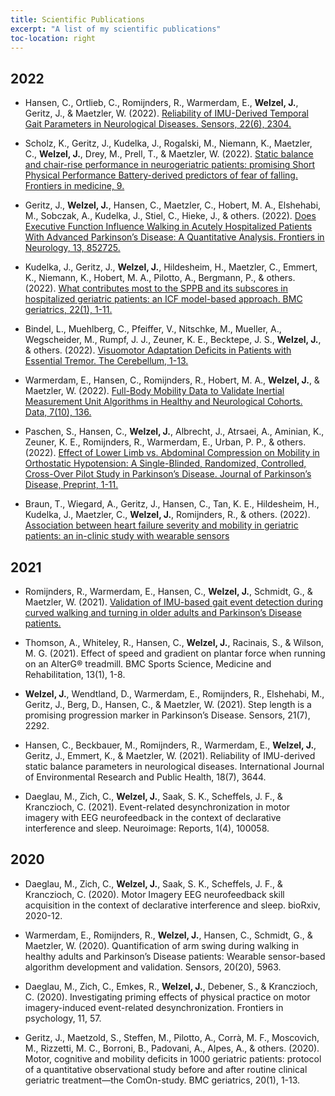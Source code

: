 ```yaml
---
title: Scientific Publications
excerpt: "A list of my scientific publications"
toc-location: right
---
```


## 2022


-   Hansen, C., Ortlieb, C., Romijnders, R., Warmerdam, E., **Welzel, J.**, Geritz, J., & Maetzler, W. (2022). [Reliability of IMU-Derived Temporal Gait Parameters in Neurological Diseases. Sensors, 22(6), 2304.](https://www.mdpi.com/1424-8220/22/6/2304)

-   Scholz, K., Geritz, J., Kudelka, J., Rogalski, M., Niemann, K., Maetzler, C., **Welzel, J.**, Drey, M., Prell, T., & Maetzler, W. (2022). [Static balance and chair-rise performance in neurogeriatric patients: promising Short Physical Performance Battery-derived predictors of fear of falling. Frontiers in medicine, 9.](https://www.ncbi.nlm.nih.gov/pmc/articles/PMC9253572/)

-   Geritz, J., **Welzel, J.**, Hansen, C., Maetzler, C., Hobert, M. A., Elshehabi, M., Sobczak, A., Kudelka, J., Stiel, C., Hieke, J., & others. (2022). [Does Executive Function Influence Walking in Acutely Hospitalized Patients With Advanced Parkinson's Disease: A Quantitative Analysis. Frontiers in Neurology, 13, 852725.](https://www.frontiersin.org/articles/10.3389/fneur.2022.852725/pdf)

-   Kudelka, J., Geritz, J., **Welzel, J.**, Hildesheim, H., Maetzler, C., Emmert, K., Niemann, K., Hobert, M. A., Pilotto, A., Bergmann, P., & others. (2022). [What contributes most to the SPPB and its subscores in hospitalized geriatric patients: an ICF model-based approach. BMC geriatrics, 22(1), 1-11.](https://bmcgeriatr.biomedcentral.com/articles/10.1186/s12877-022-03358-z)

-   Bindel, L., Muehlberg, C., Pfeiffer, V., Nitschke, M., Mueller, A., Wegscheider, M., Rumpf, J. J., Zeuner, K. E., Becktepe, J. S., **Welzel, J.**, & others. (2022). [Visuomotor Adaptation Deficits in Patients with Essential Tremor. The Cerebellum, 1-13.](https://link.springer.com/article/10.1007/s12311-022-01474-5)

-   Warmerdam, E., Hansen, C., Romijnders, R., Hobert, M. A., **Welzel, J.**, & Maetzler, W. (2022). [Full-Body Mobility Data to Validate Inertial Measurement Unit Algorithms in Healthy and Neurological Cohorts. Data, 7(10), 136.](https://www.mdpi.com/2306-5729/7/10/136)

-   Paschen, S., Hansen, C., **Welzel, J.**, Albrecht, J., Atrsaei, A., Aminian, K., Zeuner, K. E., Romijnders, R., Warmerdam, E., Urban, P. P., & others. (2022). [Effect of Lower Limb vs. Abdominal Compression on Mobility in Orthostatic Hypotension: A Single-Blinded, Randomized, Controlled, Cross-Over Pilot Study in Parkinson’s Disease. Journal of Parkinson's Disease, Preprint, 1-11.](https://content.iospress.com/articles/journal-of-parkinsons-disease/jpd223406)

-   Braun, T., Wiegard, A., Geritz, J., Hansen, C., Tan, K. E., Hildesheim, H., Kudelka, J., Maetzler, C., **Welzel, J.**, Romijnders, R., & others. (2022). [Association between heart failure severity and mobility in geriatric patients: an in-clinic study with wearable sensors](https://www.sciopen.com/article/10.11909/j.issn.1671-5411.2022.09.010)


## 2021

-   Romijnders, R., Warmerdam, E., Hansen, C., **Welzel, J.**, Schmidt, G., & Maetzler, W. (2021). [Validation of IMU-based gait event detection during curved walking and turning in older adults and Parkinson’s Disease patients.](https://link.springer.com/article/10.1186/s12984-021-00828-0) 

-   Thomson, A., Whiteley, R., Hansen, C., **Welzel, J.**, Racinais, S., & Wilson, M. G. (2021). Effect of speed and gradient on plantar force when running on an AlterG® treadmill. BMC Sports Science, Medicine and Rehabilitation, 13(1), 1-8.

-   **Welzel, J.**, Wendtland, D., Warmerdam, E., Romijnders, R., Elshehabi, M., Geritz, J., Berg, D., Hansen, C., & Maetzler, W. (2021). Step length is a promising progression marker in Parkinson’s Disease. Sensors, 21(7), 2292.

-   Hansen, C., Beckbauer, M., Romijnders, R., Warmerdam, E., **Welzel, J.**, Geritz, J., Emmert, K., & Maetzler, W. (2021). Reliability of IMU-derived static balance parameters in neurological diseases. International Journal of Environmental Research and Public Health, 18(7), 3644.

-   Daeglau, M., Zich, C., **Welzel, J.**, Saak, S. K., Scheffels, J. F., & Kranczioch, C. (2021). Event-related desynchronization in motor imagery with EEG neurofeedback in the context of declarative interference and sleep. Neuroimage: Reports, 1(4), 100058.


## 2020

-   Daeglau, M., Zich, C., **Welzel, J.**, Saak, S. K., Scheffels, J. F., & Kranczioch, C. (2020). Motor Imagery EEG neurofeedback skill acquisition in the context of declarative interference and sleep. bioRxiv, 2020-12.

-   Warmerdam, E., Romijnders, R., **Welzel, J.**, Hansen, C., Schmidt, G., & Maetzler, W. (2020). Quantification of arm swing during walking in healthy adults and Parkinson’s Disease patients: Wearable sensor-based algorithm development and validation. Sensors, 20(20), 5963.
-   Daeglau, M., Zich, C., Emkes, R., **Welzel, J.**, Debener, S., & Kranczioch, C. (2020). Investigating priming effects of physical practice on motor imagery-induced event-related desynchronization. Frontiers in psychology, 11, 57.

-   Geritz, J., Maetzold, S., Steffen, M., Pilotto, A., Corrà, M. F., Moscovich, M., Rizzetti, M. C., Borroni, B., Padovani, A., Alpes, A., & others. (2020). Motor, cognitive and mobility deficits in 1000 geriatric patients: protocol of a quantitative observational study before and after routine clinical geriatric treatment—the ComOn-study. BMC geriatrics, 20(1), 1-13.